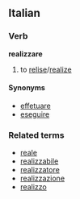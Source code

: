 ==Italian==
===Verb===
'''realizzare'''

# to [[relise]]/[[realize]]

====Synonyms====
*[[effetuare]]
*[[eseguire]]

===Related terms===
*[[reale]]
*[[realizzabile]]
*[[realizzatore]]
*[[realizzazione]]
*[[realizzo]]